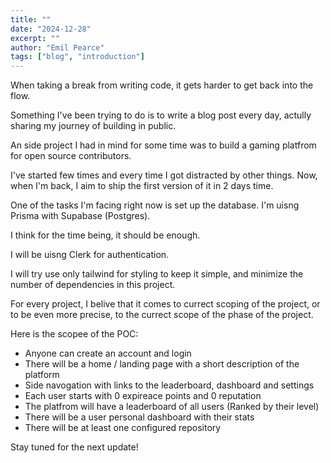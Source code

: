 ```yaml
---
title: ""
date: "2024-12-28"
excerpt: ""
author: "Emil Pearce"
tags: ["blog", "introduction"]
---
```


When taking a break from writing code, it gets harder to get back into the flow.

Something I've been trying to do is to write a blog post every day, actully sharing my journey of building in public.

An side project I had in mind for some time was to build a gaming platfrom for open source contributors.

I've started few times and every time I got distracted by other things. Now, when I'm back, I aim to ship the first version of it in 2 days time.

One of the tasks I'm facing right now is set up the database. I'm uisng Prisma with Supabase (Postgres).

I think for the time being, it should be enough.

I will be uisng Clerk for authentication.

I will try use only tailwind for styling to keep it simple, and minimize the number of dependencies in this project.

For every project, I belive that it comes to currect scoping of the project, or to be even more precise, to the currect scope of the phase of the project.

Here is the scopee of the POC:

- Anyone can create an account and login
- There will be a home / landing page with a short description of the platform
- Side navogation with links to the leaderboard, dashboard and settings
- Each user starts with 0 expireace points and 0 reputation
- The platfrom will have a leaderboard of all users (Ranked by their level)
- There will be a user personal dashboard with their stats
- There will be at least one configured repository

Stay tuned for the next update!

